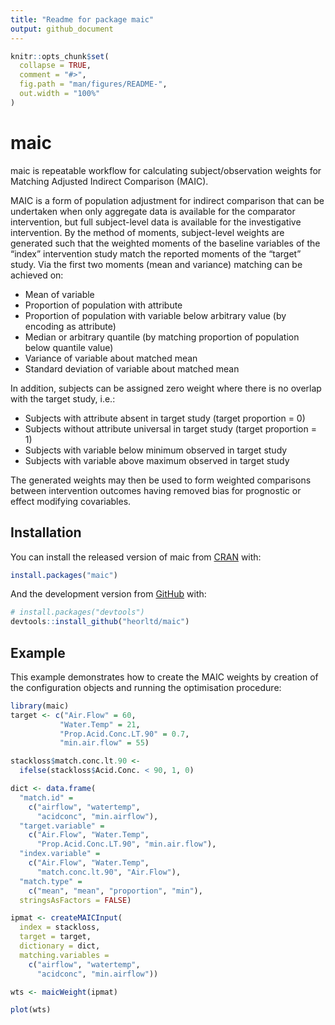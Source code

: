 ```yaml
---
title: "Readme for package maic"
output: github_document
---
```


<!-- README.md is generated from README.Rmd. Please edit that file -->

```r
knitr::opts_chunk$set(
  collapse = TRUE,
  comment = "#>",
  fig.path = "man/figures/README-",
  out.width = "100%"
)
```

# maic

<!-- badges: start -->
<!-- badges: end -->

maic is repeatable workflow for calculating subject/observation weights for Matching Adjusted Indirect Comparison (MAIC). 

MAIC is a form of population adjustment for indirect comparison that can be undertaken when only aggregate data is available for the comparator intervention, but full subject-level data is available for the investigative intervention. By the method of moments, subject-level weights are generated such that the weighted moments of the baseline variables of the "index" intervention study match the reported moments of the "target" study. Via the first two moments (mean and variance) matching can be achieved on:

* Mean of variable
* Proportion of population with attribute
* Proportion of population with variable below arbitrary value (by encoding as attribute)
* Median or arbitrary quantile (by matching proportion of population below quantile value)
* Variance of variable about matched mean
* Standard deviation of variable about matched mean

In addition, subjects can be assigned zero weight where there is no overlap with the target study, i.e.:

* Subjects with attribute absent in target study (target proportion = 0)
* Subjects without attribute universal in target study (target proportion = 1)
* Subjects with variable below minimum observed in target study
* Subjects with variable above maximum observed in target study

The generated weights may then be used to form weighted comparisons between intervention outcomes having removed bias for prognostic or effect modifying covariables.

## Installation

You can install the released version of maic from [CRAN](https://CRAN.R-project.org) with:

``` r
install.packages("maic")
```

And the development version from [GitHub](https://github.com/) with:

``` r
# install.packages("devtools")
devtools::install_github("heorltd/maic")
```
## Example

This example demonstrates how to create the MAIC weights by creation of the configuration objects and running the optimisation procedure:

```r
library(maic)
target <- c("Air.Flow" = 60,
           "Water.Temp" = 21,
           "Prop.Acid.Conc.LT.90" = 0.7,
           "min.air.flow" = 55)

stackloss$match.conc.lt.90 <- 
  ifelse(stackloss$Acid.Conc. < 90, 1, 0)

dict <- data.frame(
  "match.id" = 
    c("airflow", "watertemp", 
      "acidconc", "min.airflow"),
  "target.variable" = 
    c("Air.Flow", "Water.Temp",
      "Prop.Acid.Conc.LT.90", "min.air.flow"),
  "index.variable" = 
    c("Air.Flow", "Water.Temp",
      "match.conc.lt.90", "Air.Flow"),
  "match.type" = 
    c("mean", "mean", "proportion", "min"),
  stringsAsFactors = FALSE)

ipmat <- createMAICInput(
  index = stackloss,
  target = target,
  dictionary = dict,
  matching.variables = 
    c("airflow", "watertemp", 
      "acidconc", "min.airflow"))

wts <- maicWeight(ipmat)
```


```r
plot(wts)
```

